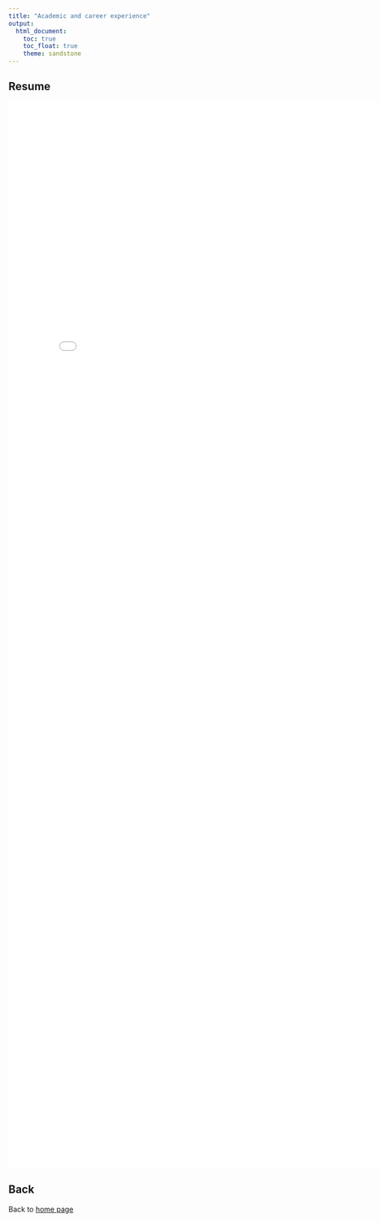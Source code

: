 ```yaml
---
title: "Academic and career experience"
output: 
  html_document:
    toc: true
    toc_float: true
    theme: sandstone
---
```


## Resume
<embed src="Resume_KeXu.pdf" width="800px" height="2100px" />

## Back
Back to [home page](index.html)